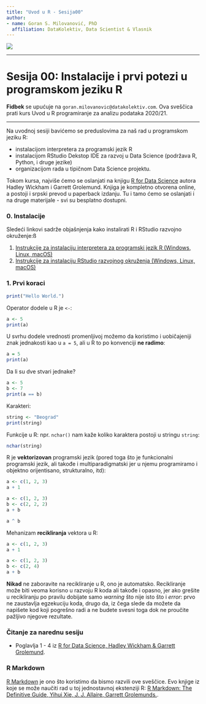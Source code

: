 ```yaml
---
title: "Uvod u R - Sesija00"
author:
- name: Goran S. Milovanović, PhD
  affiliation: DataKolektiv, Data Scientist & Vlasnik
---
```


![](DK_Logo_White_150.png)

***
# Sesija 00: Instalacije i prvi potezi u programskom jeziku R
 
**Fidbek** se upućuje na `goran.milovanovic@datakolektiv.com`. 
Ova sveščica prati kurs Uvod u R programiranje za analizu podataka 2020/21.

***

Na uvodnoj sesiji bavićemo se preduslovima za naš rad u programskom jeziku R: 

- instalacijom interpretera za programski jezik R 
- instalacijom RStudio Dekstop IDE za razvoj u Data Science (podržava R, Python, i druge jezike)
- organizacijom rada u tipičnom Data Science projektu.

Tokom kursa, najviše ćemo se oslanjati na knjigu [R for Data Science](https://r4ds.had.co.nz/index.html) autora Hadley Wickham i Garrett Grolemund. Knjiga je kompletno otvorena online, a postoji i srpski prevod u paperback izdanju. Tu i tamo ćemo se oslanjati i na druge materijale - svi su besplatno dostupni. 

### 0. Instalacije

Sledeći linkovi sadrže objašnjenja kako instalirati R i RStudio razvojno okruženje:ß

1. [Instrukcije za instalaciju interpretera za programski jezik R (Windows, Linux, macOS)](https://www.datacamp.com/community/tutorials/installing-R-windows-mac-ubuntu)
2. [Instrukcije za instalaciju RStudio razvojnog okruženja (Windows, Linux, macOS)](https://www.udemy.com/tutorial/machinelearning/installing-r-and-r-studio-mac-linux-windows/)


### 1. Prvi koraci

```r
print("Hello World.")
```

Operator dodele u R je `<-`:

```r
a <- 5
print(a)
```

U svrhu dodele vrednosti promenljivoj možemo da koristimo i uobičajeniji znak jednakosti kao u `a = 5`, ali u R to po konvenciji **ne radimo**:

```r
a = 5
print(a)
```

Da li su dve stvari jednake?

```r
a <- 5
b <- 7
print(a == b)
```

Karakteri:

```r
string <- "Beograd"
print(string)
```

Funkcije u R: npr. `nchar()` nam kaže koliko karaktera postoji u stringu `string`:

```r
nchar(string)
```

R je **vektorizovan** programski jezik (pored toga što je funkcionalni programski jezik, ali takođe i multiparadigmatski jer u njemu programiramo i objektno orijentisano, strukturalno, itd):

```r
a <- c(1, 2, 3)
a + 1
```

```r
a <- c(1, 2, 3)
b <- c(2, 2, 2)
a + b
```

```r
a ^ b
```

Mehanizam **recikliranja** vektora u R:

```r
a <- c(1, 2, 3)
a + 1
```

```r
a <- c(1, 2, 3)
b <- c(2, 4)
a + b
```

**Nikad** ne zaboravite na recikliranje u R, ono je automatsko. Recikliranje može biti veoma korisno u razvoju R koda ali takođe i opasno, jer ako grešite u recikliranju po pravilu dobijate samo *warning* što nije isto što i *error*: prvo ne zaustavlja egzekuciju koda, drugo da, iz čega slede da možete da napišete kod koji pogrešno radi a ne budete svesni toga dok ne proučite pažljivo njegove rezultate.

### Čitanje za narednu sesiju

- Poglavlja 1 - 4 iz [R for Data Science, Hadley Wickham & Garrett Grolemund](https://r4ds.had.co.nz/index.html).

### R Markdown

[R Markdown](https://rmarkdown.rstudio.com/) je ono što koristimo da bismo razvili ove sveščice. Evo knjige iz koje se može naučiti rad u toj jednostavnoj ekstenziji R: [R Markdown: The Definitive Guide, Yihui Xie, J. J. Allaire, Garrett Grolemunds.](https://bookdown.org/yihui/rmarkdown/). 

